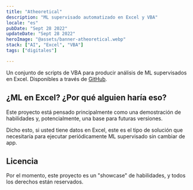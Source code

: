 ```yaml
---
title: "Atheoretical"
description: "ML supervisado automatizado en Excel y VBA"
locale: "es"
pubDate: "Sept 28 2022"
updateDate: "Sept 28 2022"
heroImage: "@assets/banner-atheoretical.webp"
stack: ["AI", "Excel", "VBA"]
tags: ["digitales"]

---
```


Un conjunto de scripts de VBA para producir análisis de ML supervisados ​​en Excel. Disponibles a través de [GitHub](https://github.com/jbolns/atheoretical).

## ¿ML en Excel? ¿Por qué alguien haría eso?
Este proyecto está pensado principalmente como una demostración de habilidades y, potencialmente, una base para futuras versiones.

Dicho esto, si usted tiene datos en Excel, este es el tipo de solución que necesitaría para ejecutar periódicamente ML supervisado sin cambiar de app.

## Licencia
Por el momento, este proyecto es un "showcase" de habilidades, y todos los derechos están reservados.